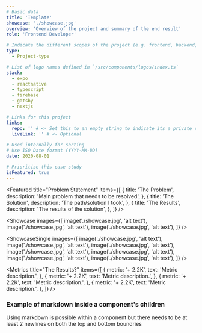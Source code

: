```yaml
---
# Basic data
title: 'Template'
showcase: './showcase.jpg'
overview: 'Overview of the project and summary of the end result'
role: 'Frontend Developer'

# Indicate the different scopes of the project (e.g. frontend, backend, website, mobile app)
type:
  - Project-type

# List of logo names defined in `/src/components/logos/index.ts`
stack:
  - expo
  - reactnative
  - typescript
  - firebase
  - gatsby
  - nextjs

# Links for this project
links:
  repo: '' # <- Set this to an empty string to indicate its a private repo
  liveLink: '' # <- Optional

# Used internally for sorting
# Use ISO Date format (YYYY-MM-DD)
date: 2020-08-01

# Prioritize this case study
isFeatured: true
---
```


<!-- Essentially the reason for this project and the end results -->

<Featured
  title="Problem Statement"
  items={[
    {
      title: 'The Problem',
      description: 'Main problem that needs to be resolved',
    },
    {
      title: 'The Solution',
      description: 'The path/solution I took',
    },
    {
      title: 'The Results',
      description: 'The results of the solution',
    },
  ]}
/>

<!-- Showcase some images in a carousel, with a set aspect ratio of 16:9 -->

<Showcase
  images={[
    image('./showcase.jpg', 'alt text'),
    image('./showcase.jpg', 'alt text'),
    image('./showcase.jpg', 'alt text'),
  ]}
/>

<!-- Showcase images in a carousel, with a fixed height and variable width, and zoomable images -->

<ShowcaseSingle
  images={[
    image('./showcase.jpg', 'alt text'),
    image('./showcase.jpg', 'alt text'),
    image('./showcase.jpg', 'alt text'),
    image('./showcase.jpg', 'alt text'),
    image('./showcase.jpg', 'alt text'),
    image('./showcase.jpg', 'alt text'),
    image('./showcase.jpg', 'alt text'),
  ]}
/>

<!-- Project metrics that are worth noting -->

<Metrics
  title="The Results?"
  items={[
    {
      metric: '+ 2.2K',
      text: 'Metric description.',
    },
    {
      metric: '+ 2.2K',
      text: 'Metric description.',
    },
    {
      metric: '+ 2.2K',
      text: 'Metric description.',
    },
    {
      metric: '+ 2.2K',
      text: 'Metric description.',
    },
  ]}
/>

<!-- Notes that are of particular interrest to this project -->

<Column title="Concluding notes">

### Example of markdown inside a component's children

Using markdown is possible within a component but there needs to
be at least 2 newlines on both the top and bottom boundries

</Column>
